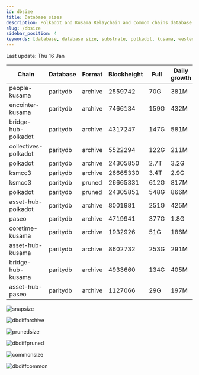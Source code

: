 ```yaml
---
id: dbsize
title: Database sizes
description: Polkadot and Kusama Relaychain and common chains database sizes
slug: /dbsize
sidebar_position: 4
keywords: [database, database size, substrate, polkadot, kusama, westend]
---
```



Last update: Thu 16 Jan

| Chain    | Database   | Format | Blockheight | Full         | Daily growth |
| ------------------------| ----------- | -------- | ------- | ---------- | ----- | 
| people-kusama | paritydb | archive | 2559742 | 70G | 381M |
| encointer-kusama | paritydb | archive | 7466134 | 159G | 432M |
| bridge-hub-polkadot | paritydb | archive | 4317247 | 147G | 581M |
| collectives-polkadot | paritydb | archive | 5522294 | 122G | 211M |
| polkadot | paritydb | archive | 24305850 | 2.7T | 3.2G |
| ksmcc3 | paritydb | archive | 26665330 | 3.4T | 2.9G |
| ksmcc3 | paritydb | pruned | 26665331 | 612G | 817M |
| polkadot | paritydb | pruned | 24305851 | 548G | 866M |
| asset-hub-polkadot | paritydb | archive | 8001981 | 251G | 425M |
| paseo | paritydb | archive | 4719941 | 377G | 1.8G |
| coretime-kusama | paritydb | archive | 1932926 | 51G | 186M |
| asset-hub-kusama | paritydb | archive | 8602732 | 253G | 291M |
| bridge-hub-kusama | paritydb | archive | 4933660 | 134G | 405M |
| asset-hub-paseo | paritydb | archive | 1127066 | 29G | 197M |

![snapsize](/img/archivesize.png)

![dbdiffarchive](/img/dbdiffrelay.png)

![prunedsize](/img/prunedsize.png)

![dbdiffpruned](/img/dbdiffpruned.png)

![commonsize](/img/commonsize.png)

![dbdiffcommon](/img/dbdiffcommon.png)
